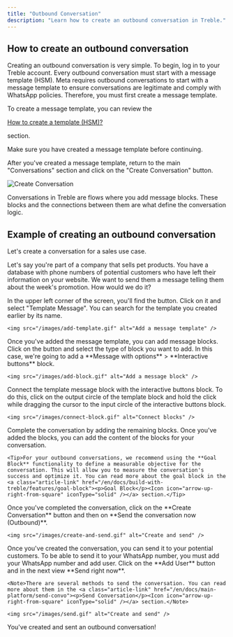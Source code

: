 ```yaml
---
title: "Outbound Conversation"
description: "Learn how to create an outbound conversation in Treble."
---
```


## How to create an outbound conversation

Creating an outbound conversation is very simple. To begin, log in to your Treble account. Every outbound conversation must start with a message template (HSM). Meta requires outbound conversations to start with a message template to ensure conversations are legitimate and comply with WhatsApp policies. Therefore, you must first create a message template.

To create a message template, you can review the <a class="article-link" href="/en/docs/meta/hsm-templates#how-to-use-hsm-templates-in-treble"><p>How to create a template (HSM)?</p><Icon icon="arrow-up-right-from-square" iconType="solid" /></a> section.

<Note>Make sure you have created a message template before continuing.</Note>

After you've created a message template, return to the main "Conversations" section and click on the "Create Conversation" button.

<img src="/images/create-convo.gif" alt="Create Conversation" />

Conversations in Treble are flows where you add message blocks. These blocks and the connections between them are what define the conversation logic.

## Example of creating an outbound conversation

Let's create a conversation for a sales use case.

Let's say you're part of a company that sells pet products. You have a database with phone numbers of potential customers who have left their information on your website. We want to send them a message telling them about the week's promotion. How would we do it?

<Steps>
  <Step title="Add a message template">
    In the upper left corner of the screen, you'll find the <Icon icon="plus" iconType="solid" /> button. Click on it and select "Template Message". You can search for the template you created earlier by its name.

    <img src="/images/add-template.gif" alt="Add a message template" />
  </Step>
  <Step title="Add message blocks">
    Once you've added the message template, you can add message blocks. Click on the <Icon icon="plus" iconType="solid" /> button and select the type of block you want to add. In this case, we're going to add a **Message with options** > **Interactive buttons** block.

    <img src="/images/add-block.gif" alt="Add a message block" />
  </Step>
  <Step title="Connect blocks">
    Connect the template message block with the interactive buttons block. To do this, click on the output circle of the template block and hold the click while dragging the cursor to the input circle of the interactive buttons block.

    <img src="/images/connect-block.gif" alt="Connect blocks" />
  </Step>
  <Step title="Complete the conversation">
    Complete the conversation by adding the remaining blocks. Once you've added the blocks, you can add the content of the blocks for your conversation.

    <Tip>For your outbound conversations, we recommend using the **Goal Block** functionality to define a measurable objective for the conversation. This will allow you to measure the conversation's success and optimize it. You can read more about the goal block in the <a class="article-link" href="/en/docs/build-with-treble/features/goal-block"><p>Goal Block</p><Icon icon="arrow-up-right-from-square" iconType="solid" /></a> section.</Tip>
  </Step>
  <Step title="Save and send">
    Once you've completed the conversation, click on the **Create Conversation** button and then on **Send the conversation now (Outbound)**.

    <img src="/images/create-and-send.gif" alt="Create and send" />
  </Step>
  <Step title="Send the conversation">
    Once you've created the conversation, you can send it to your potential customers. To be able to send it to your WhatsApp number, you must add your WhatsApp number and add user. Click on the **Add User** button and in the next view **Send right now**.

    <Note>There are several methods to send the conversation. You can read more about them in the <a class="article-link" href="/en/docs/main-platform/send-convo"><p>Send Conversation</p><Icon icon="arrow-up-right-from-square" iconType="solid" /></a> section.</Note>

    <img src="/images/send.gif" alt="Create and send" />
  </Step>
</Steps>

<Check>You've created and sent an outbound conversation!</Check> 